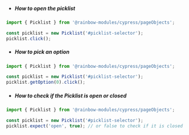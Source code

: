 -   ##### How to open the picklist

```js
import { Picklist } from '@rainbow-modules/cypress/pageObjects';

const picklist = new Picklist('#picklist-selector');
picklist.click();
```

-   ##### How to pick an option

```js
import { Picklist } from '@rainbow-modules/cypress/pageObjects';

const picklist = new Picklist('#picklist-selector');
picklist.getOption(0).click();
```

-   ##### How to check if the Picklist is open or closed

```js
import { Picklist } from '@rainbow-modules/cypress/pageObjects';

const picklist = new Picklist('#picklist-selector');
picklist.expect('open', true); // or false to check if it is closed
```
